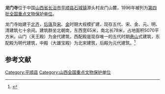 {{coord|36|23|25|N|113|37|22|E|display=title|scale:10000}}
{{文物保护单位
| 级别 = 全国
| 名称 = 龙门寺
| 图片 = 
| 所在 = [[山西省|山西省]][[平顺县|平顺县]]
| 分类 = 古建筑
| 时代 = [[五代|五代]]－[[清朝|清]]
| 编号 = [[第四批全国重点文物保护单位|第四批]]第92项
| 登录 = 1996年11月20日
}}

'''龙门寺'''位于中国[[山西省|山西省]][[长治市|长治市]][[平顺县|平顺县]][[石城镇|石城镇]]源头村龙门山麓，1996年被列为[[第四批全国重点文物保护单位|第四批全国重点文物保护单位]]。

龙门寺始建于[[北齐|北齐]]，[[后唐|后唐]]及[[宋朝|宋]]、[[金朝|金]]时期大规模扩建，现存五代、宋、金、元、明、清建筑七十余间。建筑群坐北朝南，东西宽65米，南北长78米，占地面积5070平方米。山门（天王殿）为金代建筑，西配殿是现存唯一的五代时期[[悬山|悬山]]式建筑，东配殿为明代建筑，中殿（大雄宝殿）为北宋建筑，后殿为元代建筑。<ref>{{Cite book |title=全国重点文物保护单位·第一至第五批·第Ⅱ卷 |publisher=文物出版社 |year=2004 |isbn=7-5010-1525-2 |pages=347 }}</ref>

==参考文献==
{{reflist}}

{{山西全国重点文物保护单位}}
{{中国木构建筑 (唐-宋)}}

{{DEFAULTSORT:Long}}
[[Category:平顺县|Category:平顺县]]
[[Category:山西全国重点文物保护单位|Category:山西全国重点文物保护单位]]